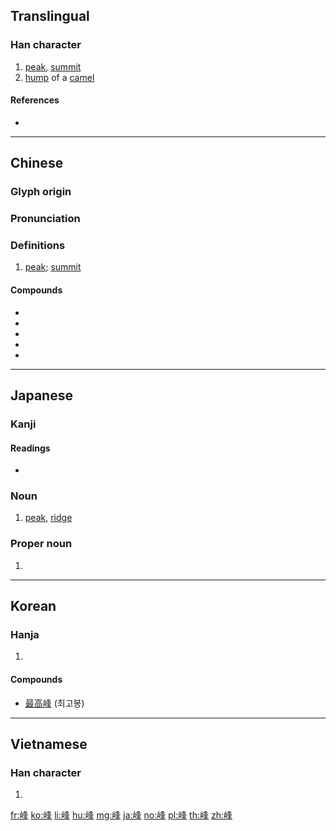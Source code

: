 {{also|峯}}
==Translingual==

===Han character===
{{Han char|rn=46|rad=山|as=07|sn=10|four=27754|canj=UHEJ|ids=⿰山夆}}

# [[peak]], [[summit]]
# [[hump]] of a [[camel]]

====References====
* {{Han ref|kx=0311.310|dkj=08094|dj=0612.010|hdz=10775.180|uh=5CF0|ud=23792|bh=AE70|bd=44656}}

----

==Chinese==
{{zh-forms|t2=峯}}

===Glyph origin===
{{Han etym}}

===Pronunciation===
{{zh-pron
|m=fēng
|c=fung1
|h=pfs=fûng
|md=
|mn=hong
|w=
|mc=
|oc=y
|cat=n
}}

===Definitions===
{{zh-hanzi}}

# [[peak]]; [[summit]]

====Compounds====
* {{zh-l|峰巒}}
* {{zh-l|高峰}}
* {{zh-l|山峰}}
* {{zh-l|駝峰}}
* {{zh-l|珠穆朗瑪峰|Mount Everest}}

----

==Japanese==

===Kanji===
{{ja-kanji|grade=c|rs=山07}}

====Readings====
* {{ja-readings|goon=[[ふ]] (fu)|kanon=[[ほう]] (hō)|kanyoon=[[ぶ]] (bu)|kun=[[みね]] (mine)}}

{{ja-kanjitab|みね|yomi=k}}

===Noun===
{{ja-noun|みね}}

# [[peak]], [[ridge]]

===Proper noun===
{{ja-pos|proper|みね}}

# {{surname|lang=ja|sort=みね}}

----

==Korean==

===Hanja===
{{ko-hanja|hangeul=봉|rv=bong|mr=pong}}

# {{defn|lang=ko|sort=山07}}

====Compounds====
* [[最高峰]] (최고봉)

----

==Vietnamese==

===Han character===
{{vi-hantu|[[phong]]|rs=山07}}

# {{defn|lang=vi|sort=山07}}

[[fr:峰]]
[[ko:峰]]
[[li:峰]]
[[hu:峰]]
[[mg:峰]]
[[ja:峰]]
[[no:峰]]
[[pl:峰]]
[[th:峰]]
[[zh:峰]]